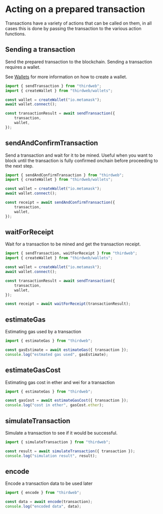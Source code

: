 # Acting on a prepared transaction

Transactions have a variety of actions that can be called on them, in all cases this is done by passing the transaction to the various action functions.

## Sending a transaction

Send the prepared transaction to the blockchain. Sending a transaction requires a wallet.

See [Wallets](/typescript/v5/wallets) for more information on how to create a wallet.

```ts
import { sendTransaction } from "thirdweb";
import { createWallet } from "thirdweb/wallets";

const wallet = createWallet("io.metamask");
await wallet.connect();

const transactionResult = await sendTransaction({
	transaction,
	wallet,
});
```

## sendAndConfirmTransaction

Send a transaction and wait for it to be mined. Useful when you want to block until the transaction is fully confirmed onchain before proceeding to the next step.

```ts
import { sendAndConfirmTransaction } from "thirdweb";
import { createWallet } from "thirdweb/wallets";

const wallet = createWallet("io.metamask");
await wallet.connect();

const receipt = await sendAndConfirmTransaction({
	transaction,
	wallet,
});
```

## waitForReceipt

Wait for a transaction to be mined and get the transaction receipt.

```ts
import { sendTransaction, waitForReceipt } from "thirdweb";
import { createWallet } from "thirdweb/wallets";

const wallet = createWallet("io.metamask");
await wallet.connect();

const transactionResult = await sendTransaction({
	transaction,
	wallet,
});

const receipt = await waitForReceipt(transactionResult);
```

## estimateGas

Estimating gas used by a transaction

```ts
import { estimateGas } from "thirdweb";

const gasEstimate = await estimateGas({ transaction });
console.log("estmated gas used", gasEstimate);
```

## estimateGasCost

Estimating gas cost in ether and wei for a transaction

```ts
import { estimateGas } from "thirdweb";

const gasCost = await estimateGasCost({ transaction });
console.log("cost in ether", gasCost.ether);
```

## simulateTransaction

Simulate a transaction to see if it would be successful.

```ts
import { simulateTransaction } from "thirdweb";

const result = await simulateTransaction({ transaction });
console.log("simulation result", result);
```

## encode

Encode a transaction data to be used later

```ts
import { encode } from "thirdweb";

const data = await encode(transaction);
console.log("encoded data", data);
```
